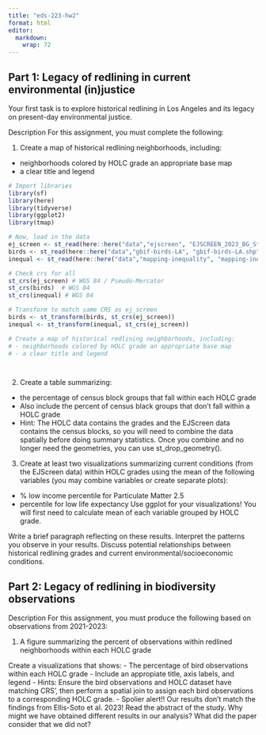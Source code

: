 ```yaml
---
title: "eds-223-hw2"
format: html
editor: 
  markdown: 
    wrap: 72
---
```


## Part 1: Legacy of redlining in current environmental (in)justice

Your first task is to explore historical redlining in Los Angeles and
its legacy on present-day environmental justice.

Description 
For this assignment, you must complete the following:

1. Create a map of historical redlining neighborhoods, including:
- neighborhoods colored by HOLC grade an appropriate base map 
- a clear title and legend 

```r
# Import libraries
library(sf)
library(here)
library(tidyverse)
library(ggplot2)
library(tmap)
```


```r
# Now, load in the data
ej_screen <- st_read(here::here("data","ejscreen", "EJSCREEN_2023_BG_StatePct_with_AS_CNMI_GU_VI.gdb"))
birds <- st_read(here::here("data","gbif-birds-LA", "gbif-birds-LA.shp"))
inequal <- st_read(here::here("data","mapping-inequality", "mapping-inequality-los-angeles.json"))

# Check crs for all
st_crs(ej_screen) # WGS 84 / Pseudo-Mercator 
st_crs(birds)  # WGS 84 
st_crs(inequal) # WGS 84 

# Transform to match same CRS as ej_screen
birds <- st_transform(birds, st_crs(ej_screen))
inequal <- st_transform(inequal, st_crs(ej_screen))
```

```r
# Create a map of historical redlining neighborhoods, including:
# - neighborhoods colored by HOLC grade an appropriate base map 
# - a clear title and legend 




```



2. Create a table summarizing: 
- the percentage of census block groups that fall within each HOLC grade 
- Also include the percent of census black groups that don’t fall within a HOLC grade 
- Hint: The HOLC data contains the grades and the EJScreen data contains the census
blocks, so you will need to combine the data spatially before doing
summary statistics. Once you combine and no longer need the geometries,
you can use st_drop_geometry(). 

3. Create at least two visualizations summarizing current conditions (from the EJScreen data) within HOLC grades using the mean of the following variables (you may combine
variables or create separate plots): 

- % low income percentile for Particulate Matter 2.5 
- percentile for low life expectancy Use ggplot for your visualizations! You will first need to calculate mean of each variable grouped by HOLC grade. 

Write a brief paragraph reflecting on these results. Interpret the patterns you observe in your results. Discuss potential relationships between historical redlining grades and current
environmental/socioeconomic conditions. 


## Part 2: Legacy of redlining in biodiversity observations

Description
For this assignment, you must produce the following based on observations from 2021-2023:

1. A figure summarizing the percent of observations within redlined neighborhoods within each HOLC grade

Create a visualizations that shows:
- The percentage of bird observations within each HOLC grade
- Include an appropiate title, axis labels, and legend
- Hints: Ensure the bird observations and HOLC dataset have matching CRS’, then perform a spatial join to assign each bird observations to a corresponding HOLC grade.
- Spolier alert!! Our results don’t match the findings from Ellis-Soto et al. 2023! Read the abstract of the study. Why might we have obtained different results in our analysis? What did the paper consider that we did not?









